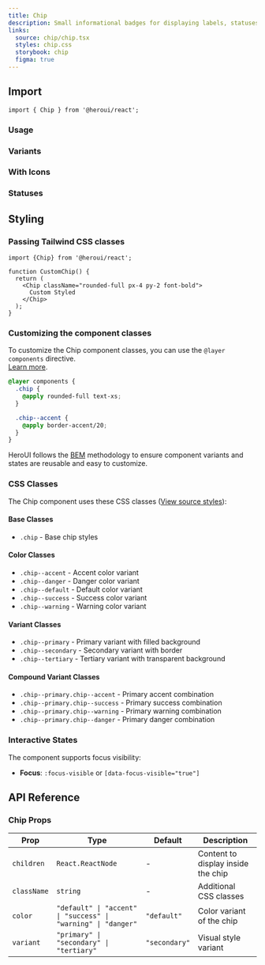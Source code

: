 ```yaml
---
title: Chip
description: Small informational badges for displaying labels, statuses, and categories
links:
  source: chip/chip.tsx
  styles: chip.css
  storybook: chip
  figma: true
---
```


## Import

```tsx
import { Chip } from '@heroui/react';
```

### Usage

<ComponentPreview
  name="chip-basic"
/>

### Variants

<ComponentPreview
  name="chip-variants"
/>

### With Icons

<ComponentPreview
  name="chip-with-icon"
/>

### Statuses

<ComponentPreview
  name="chip-statuses"
/>

## Styling

### Passing Tailwind CSS classes

```tsx
import {Chip} from '@heroui/react';

function CustomChip() {
  return (
    <Chip className="rounded-full px-4 py-2 font-bold">
      Custom Styled
    </Chip>
  );
}
```

### Customizing the component classes

To customize the Chip component classes, you can use the `@layer components` directive.
<br/>[Learn more](https://tailwindcss.com/docs/adding-custom-styles#adding-component-classes).

```css
@layer components {
  .chip {
    @apply rounded-full text-xs;
  }

  .chip--accent {
    @apply border-accent/20;
  }
}
```

HeroUI follows the [BEM](https://getbem.com/) methodology to ensure component variants and states are reusable and easy to customize.

### CSS Classes

The Chip component uses these CSS classes ([View source styles](https://github.com/heroui-inc/heroui/blob/v3/packages/styles/components/chip.css)):

#### Base Classes
- `.chip` - Base chip styles

#### Color Classes
- `.chip--accent` - Accent color variant
- `.chip--danger` - Danger color variant
- `.chip--default` - Default color variant
- `.chip--success` - Success color variant
- `.chip--warning` - Warning color variant

#### Variant Classes
- `.chip--primary` - Primary variant with filled background
- `.chip--secondary` - Secondary variant with border
- `.chip--tertiary` - Tertiary variant with transparent background

#### Compound Variant Classes
- `.chip--primary.chip--accent` - Primary accent combination
- `.chip--primary.chip--success` - Primary success combination
- `.chip--primary.chip--warning` - Primary warning combination
- `.chip--primary.chip--danger` - Primary danger combination

### Interactive States

The component supports focus visibility:

- **Focus**: `:focus-visible` or `[data-focus-visible="true"]`

## API Reference

### Chip Props

| Prop | Type | Default | Description |
|------|------|---------|-------------|
| `children` | `React.ReactNode` | - | Content to display inside the chip |
| `className` | `string` | - | Additional CSS classes |
| `color` | `"default" \| "accent" \| "success" \| "warning" \| "danger"` | `"default"` | Color variant of the chip |
| `variant` | `"primary" \| "secondary" \| "tertiary"` | `"secondary"` | Visual style variant |
